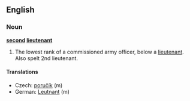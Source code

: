 ==English==
===Noun===
'''[[second]] [[lieutenant]]'''

# The lowest rank of a commissioned army officer, below a [[lieutenant]]. Also spelt 2nd lieutenant.

====Translations====
*Czech: [[poručík]] (m)
*German: [[Leutnant]] (m)